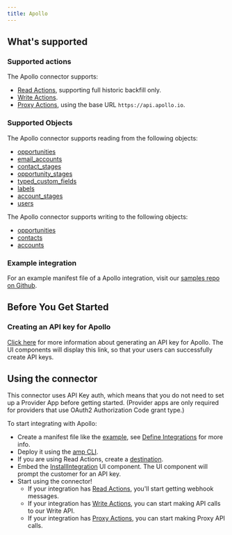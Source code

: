 ```yaml
---
title: Apollo
---
```

## What's supported

### Supported actions

The Apollo connector supports:
- [Read Actions](/define-integrations/read-actions), supporting full historic backfill only.
- [Write Actions](/define-integrations/write-actions).
- [Proxy Actions](/define-integrations/proxy-actions), using the base URL `https://api.apollo.io`.

### Supported Objects

The Apollo connector supports reading from the following objects:
- [opportunities](https://apolloio.github.io/apollo-api-docs/?shell#get-all-opportunities)
- [email_accounts](https://apolloio.github.io/apollo-api-docs/?shell#get-a-list-of-email-accounts)
- [contact_stages](https://apolloio.github.io/apollo-api-docs/?shell#get-a-list-of-contact-stages)
- [opportunity_stages](https://apolloio.github.io/apollo-api-docs/?shell#get-a-list-of-opportunity-stages)
- [typed_custom_fields](https://apolloio.github.io/apollo-api-docs/?shell#get-a-list-of-all-custom-fields)
- [labels](https://apolloio.github.io/apollo-api-docs/?shell#get-a-list-of-all-lists-tags)
- [account_stages](https://apolloio.github.io/apollo-api-docs/?shell#get-a-list-of-account-stages)
- [users](https://apolloio.github.io/apollo-api-docs/?shell#get-a-list-of-users)


The Apollo connector supports writing to the following objects:
- [opportunities](https://apolloio.github.io/apollo-api-docs/?shell#create-opportunity)
- [contacts](https://apolloio.github.io/apollo-api-docs/?shell#create-a-contact)
- [accounts](https://apolloio.github.io/apollo-api-docs/?shell#create-an-account)

### Example integration

For an example manifest file of a Apollo integration, visit our [samples repo on Github](https://github.com/amp-labs/samples/blob/main/apollo/amp.yaml).

## Before You Get Started

### Creating an API key for Apollo

[Click here](https://apolloio.github.io/apollo-api-docs/?shell#authentication) for more information about generating an API key for Apollo. The UI components will display this link, so that your users can successfully create API keys.

## Using the connector

This connector uses API Key auth, which means that you do not need to set up a Provider App before getting started. (Provider apps are only required for providers that use OAuth2 Authorization Code grant type.)

To start integrating with Apollo:
- Create a manifest file like the [example](https://github.com/amp-labs/samples/blob/main/apollo/amp.yaml), see [Define Integrations](/define-integrations/overview) for more info.
- Deploy it using the [amp CLI](/cli/overview).
- If you are using Read Actions, create a [destination](/destinations).
- Embed the [InstallIntegration](/embeddable-ui-components#install-integration) UI component. The UI component will prompt the customer for an API key.
- Start using the connector!
   - If your integration has [Read Actions](/define-integrations/read-actions), you'll start getting webhook messages.
   - If your integration has [Write Actions](/define-integrations/write-actions), you can start making API calls to our Write API.
   - If your integration has [Proxy Actions](/define-integrations/proxy-actions), you can start making Proxy API calls.

